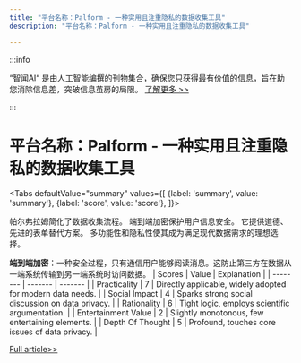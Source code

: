 ```yaml
---
title: "平台名称：Palform - 一种实用且注重隐私的数据收集工具"
description: "平台名称：Palform - 一种实用且注重隐私的数据收集工具"

---
```



:::info

“智闻AI“ 是由人工智能编撰的刊物集合，确保您只获得最有价值的信息，旨在助您消除信息差，突破信息茧房的局限。  [了解更多 >>](/)

:::

# 平台名称：Palform - 一种实用且注重隐私的数据收集工具


<Tabs
	defaultValue="summary"
	values={[
	{label: 'summary', value: 'summary'},
	{label: 'score', value: 'score'},
]}>
<TabItem value="summary">


帕尔弗拉姆简化了数据收集流程。
端到端加密保护用户信息安全。
它提供道德、先进的表单替代方案。
多功能性和隐私性使其成为满足现代数据需求的理想选择。

**端到端加密**：一种安全过程，只有通信用户能够阅读消息。这防止第三方在数据从一端系统传输到另一端系统时访问数据。
</TabItem>
<TabItem value="score">
	| Scores     | Value   | Explanation |
	| -------- | ------- | ------- |
	| Practicality  | 7    | Directly applicable, widely adopted for modern data needs.    |
	| Social Impact | 4     | Sparks strong social discussion on data privacy.    |
	| Rationality    | 6    | Tight logic, employs scientific argumentation.    |
	| Entertainment Value    | 2    | Slightly monotonous, few entertaining elements.    |
	| Depth Of Thought    | 5    | Profound, touches core issues of data privacy.    |
</TabItem>
</Tabs>

[Full article>>](https://www.producthunt.com/posts/palform)
